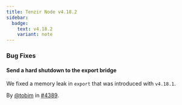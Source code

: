 ```yaml
---
title: Tenzir Node v4.18.2
sidebar:
  badge:
    text: v4.18.2
    variant: note
---
```


### Bug Fixes

#### Send a hard shutdown to the export bridge

We fixed a memory leak in `export` that was introduced with `v4.18.1`.

By [@tobim](https://github.com/tobim) in [#4389](https://github.com/tenzir/tenzir/pull/4389).
